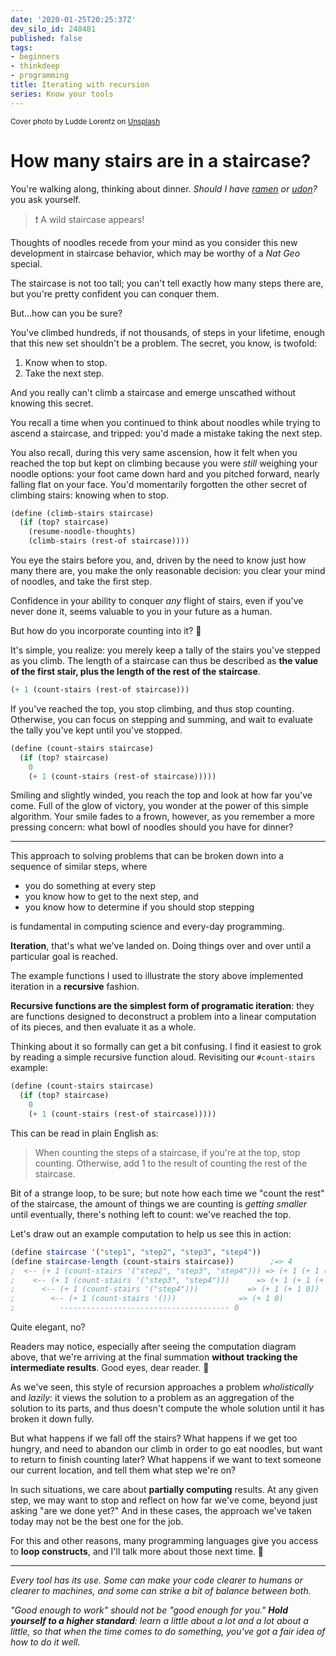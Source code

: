 ```yaml
---
date: '2020-01-25T20:25:37Z'
dev_silo_id: 248481
published: false
tags:
- beginners
- thinkdeep
- programming
title: Iterating with recursion
series: Know your tools
---
```


<small>Cover photo by Ludde Lorentz on [Unsplash](https://unsplash.com/photos/YfCVCPMNd38)</small>


# How many stairs are in a staircase?

You're walking along, thinking about dinner. _Should I have [ramen](https://www.instagram.com/tsurumendavis/) or [udon](https://www.instagram.com/yumegaarukara/)?_ you ask yourself.

>:exclamation: A wild staircase appears!

Thoughts of noodles recede from your mind as you consider this new development in staircase behavior, which may be worthy of a _Nat Geo_ special.

The staircase is not too tall; you can't tell exactly how many steps there are, but you're pretty confident you can conquer them.

But...how can you be sure?

You've climbed hundreds, if not thousands, of steps in your lifetime, enough that this new set shouldn't be a problem. The secret, you know, is twofold:

1. Know when to stop.
2. Take the next step.

And you really can't climb a staircase and emerge unscathed without knowing this secret.

You recall a time when you continued to think about noodles while trying to ascend a staircase, and tripped: you'd made a mistake taking the next step.

You also recall, during this very same ascension, how it felt when you reached the top but kept on climbing because you were _still_ weighing your noodle options: your foot came down hard and you pitched forward, nearly falling flat on your face. You'd momentarily forgotten the other secret of climbing stairs: knowing when to stop.

```scheme
(define (climb-stairs staircase)
  (if (top? staircase)
    (resume-noodle-thoughts)
    (climb-stairs (rest-of staircase))))
```

You eye the stairs before you, and, driven by the need to know just how many there are, you make the only reasonable decision: you clear your mind of noodles, and take the first step.

Confidence in your ability to conquer _any_ flight of stairs, even if you've never done it, seems valuable to you in your future as a human.

But how do you incorporate counting into it? :thinking:

It's simple, you realize: you merely keep a tally of the stairs you've stepped as you climb. The length of a staircase can thus be described as **the value of the first stair, plus the length of the rest of the staircase**.

```scheme
(+ 1 (count-stairs (rest-of staircase)))
```

If you've reached the top, you stop climbing, and thus stop counting. Otherwise, you can focus on stepping and summing, and wait to evaluate the tally you've kept until you've stopped.

```scheme
(define (count-stairs staircase)
  (if (top? staircase)
    0
    (+ 1 (count-stairs (rest-of staircase)))))
```

Smiling and slightly winded, you reach the top and look at how far you've come. Full of the glow of victory, you wonder at the power of this simple algorithm. Your smile fades to a frown, however, as you remember a more pressing concern: what bowl of noodles should you have for dinner?

----

This approach to solving problems that can be broken down into a sequence of similar steps, where

- you do something at every step
- you know how to get to the next step, and
- you know how to determine if you should stop stepping

is fundamental in computing science and every-day programming.

**Iteration**, that's what we've landed on. Doing things over and over until a particular goal is reached.

The example functions I used to illustrate the story above implemented iteration in a **recursive** fashion.

**Recursive functions are the simplest form of programatic iteration**: they are functions designed to deconstruct a problem into a linear computation of its pieces, and then evaluate it as a whole.

Thinking about it so formally can get a bit confusing. I find it easiest to grok by reading a simple recursive function aloud. Revisiting our `#count-stairs` example:

```scheme
(define (count-stairs staircase)
  (if (top? staircase)
    0
    (+ 1 (count-stairs (rest-of staircase)))))
```

This can be read in plain English as:

>When counting the steps of a staircase, if you're at the top, stop counting.
>Otherwise, add 1 to the result of counting the rest of the staircase.

Bit of a strange loop, to be sure; but note how each time we "count the rest" of the staircase, the amount of things we are counting is _getting smaller_ until eventually, there's nothing left to count: we've reached the top.

Let's draw out an example computation to help us see this in action:

```scheme
(define staircase '("step1", "step2", "step3", "step4"))
(define staircase-length (count-stairs staircase))        ;=> 4
;  <-- (+ 1 (count-stairs '("step2", "step3", "step4"))) => (+ 1 (+ 1 (+ 1 (+ 1 0))))
;    <-- (+ 1 (count-stairs '("step3", "step4")))      => (+ 1 (+ 1 (+ 1 0)))
;      <-- (+ 1 (count-stairs '("step4")))           => (+ 1 (+ 1 0))
;        <-- (+ 1 (count-stairs '()))              => (+ 1 0)
;          -------------------------------------- 0
```

Quite elegant, no?

Readers may notice, especially after seeing the computation diagram above, that we're arriving at the final summation **without tracking the intermediate results**. Good eyes, dear reader. :clap:

As we've seen, this style of recursion approaches a problem _wholistically_ and _lazily_: it views the solution to a problem as an aggregation of the solution to its parts, and thus doesn't compute the whole solution until it has broken it down fully.

But what happens if we fall off the stairs? What happens if we get too hungry, and need to abandon our climb in order to go eat noodles, but want to return to finish counting later? What happens if we want to text someone our current location, and tell them what step we're on?

In such situations, we care about **partially computing** results. At any given step, we may want to stop and reflect on how far we've come, beyond just asking "are we done yet?" And in these cases, the approach we've taken today may not be the best one for the job.

For this and other reasons, many programming languages give you access to **loop constructs**, and I'll talk more about those next time. :wave:

---

_Every tool has its use. Some can make your code clearer to humans or clearer to machines, and some can strike a bit of balance between both._

_"Good enough to work" should not be "good enough for you." **Hold yourself to a higher standard**: learn a little about a lot and a lot about a little, so that when the time comes to do something, you've got a fair idea of how to do it well._

